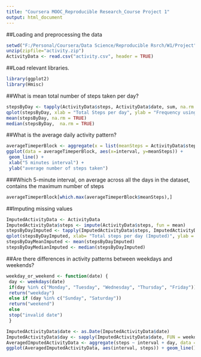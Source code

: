 ---
title: "Coursera MOOC_Reproducible Research_Course Project 1"
output: html_document
---

##Loading and preprocessing the data
```{r echo = TRUE}
setwd("F:/Personal/Coursera/Data Science/Reproducible Rsrch/W1/Project")
unzip(zipfile="activity.zip")
ActivityData <- read.csv("activity.csv", header = TRUE)
```


##Load relevant libraries.
```{r echo = TRUE}
library(ggplot2)
library(Hmisc)
```


##What is mean total number of steps taken per day?
```{r echo=TRUE}
stepsByDay <- tapply(ActivityData$steps, ActivityData$date, sum, na.rm = TRUE)
qplot(stepsByDay, xlab = "Total Steps per day", ylab = "Frequency using binwidth 500", binwidth = 500)
mean(stepsByDay, na.rm = TRUE)
median(stepsByDay,  na.rm = TRUE)
```


##What is the average daily activity pattern?
```{r echo=TRUE}
averageTimeperBlock <- aggregate(x = list(meanSteps = ActivityData$steps), by = list(interval = ActivityData$interval), FUN = mean, na.rm = TRUE)
ggplot(data = averageTimeperBlock, aes(x=interval, y=meanSteps)) +
 geom_line() +
 xlab("5 minutes interval") +
 ylab("average number of steps taken")
```


###Which 5-minute interval, on average across all the days in the dataset, contains the maximum number of steps
```{r echo=TRUE}
averageTimeperBlock[which.max(averageTimeperBlock$meanSteps),]
```


##Imputing missing values
```{r echo=TRUE}
ImputedActivityData <- ActivityData
ImputedActivityData$steps <- impute(ActivityData$steps, fun = mean)
stepsByDayImputed <- tapply(ImputedActivityData$steps, ImputedActivityData$date, sum)
qplot(stepsByDayImputed, xlab= "Total steps per day (Imputed)", ylab = "Frequency using binwidth 500", binwidth = 500)
stepsByDayMeanImputed <- mean(stepsByDayImputed)
stepsByDayMedianImputed <- median(stepsByDayImputed)
```


##Are there differences in activity patterns between weekdays and weekends?
```{r echo=TRUE}
weekday_or_weekend <- function(date) { 
 day <- weekdays(date)
 if(day %in% c("Monday", "Tuesday", "Wednesday", "Thursday", "Friday"))
 return("weekday")
 else if (day %in% c("Sunday", "Saturday"))
 return("weekend")
 else
 stop("invalid date")
 }

ImputedActivityData$date <- as.Date(ImputedActivityData$date)
ImputedActivityData$day <- sapply(ImputedActivityData$date, FUN = weekday_or_weekend)
AveragedImputedActivityData <- aggregate(steps ~ interval + day, data = ImputedActivityData, mean)
ggplot(AveragedImputedActivityData, aes(interval, steps)) + geom_line() + xlab("5 minute interval") + ylab("Number of steps")
```